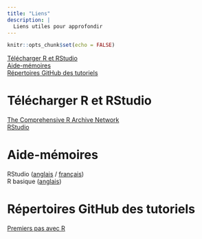 ```yaml
---
title: "Liens"
description: |
  Liens utiles pour approfondir
---
```


```r
knitr::opts_chunk$set(echo = FALSE)
```

[Télécharger R et RStudio](#download)  
[Aide-mémoires](#cheatsheets)  
[Répertoires GitHub des tutoriels](#git)

# Télécharger R et RStudio {#download}

[The Comprehensive R Archive Network](https://cran.r-project.org/)   
[RStudio](https://www.rstudio.com/products/rstudio/)  

# Aide-mémoires {#cheatsheets}

RStudio ([anglais](https://raw.githubusercontent.com/rstudio/cheatsheets/main/rstudio-ide.pdf) / [français](https://thinkr.fr/pdf/rstudio-french-cheatsheet.pdf))  
R basique ([anglais](https://raw.githubusercontent.com/rstudio/cheatsheets/main/base-r.pdf))

# Répertoires GitHub des tutoriels {#git}

[Premiers pas avec R](https://github.com/KittJonathan/Codons-01-PremiersPasAvecR)